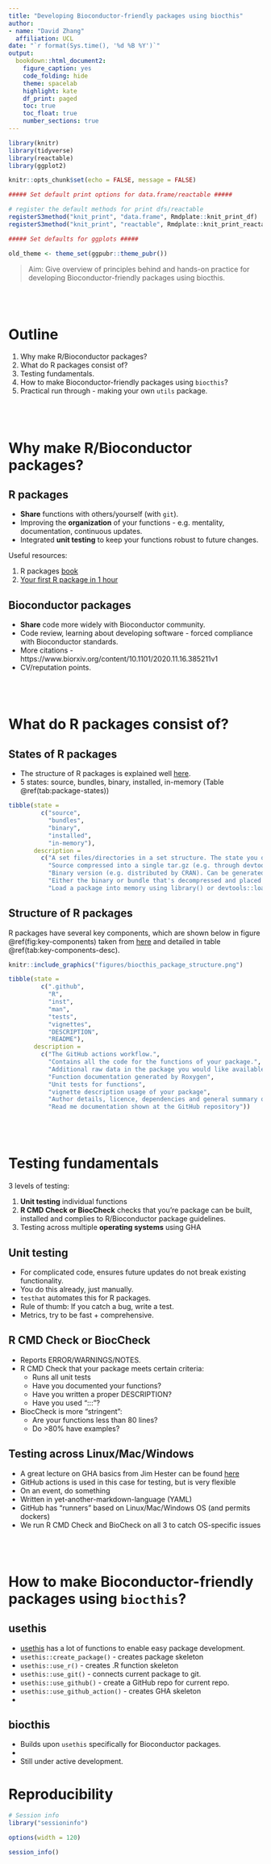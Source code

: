 ```yaml
---
title: "Developing Bioconductor-friendly packages using biocthis"
author: 
- name: "David Zhang"
  affiliation: UCL
date: "`r format(Sys.time(), '%d %B %Y')`"
output: 
  bookdown::html_document2:
    figure_caption: yes
    code_folding: hide
    theme: spacelab
    highlight: kate
    df_print: paged
    toc: true
    toc_float: true
    number_sections: true
---
```


```r

library(knitr)
library(tidyverse)
library(reactable)
library(ggplot2)

knitr::opts_chunk$set(echo = FALSE, message = FALSE)

##### Set default print options for data.frame/reactable #####

# register the default methods for print dfs/reactable
registerS3method("knit_print", "data.frame", Rmdplate::knit_print_df)
registerS3method("knit_print", "reactable", Rmdplate::knit_print_reactable)

##### Set defaults for ggplots #####

old_theme <- theme_set(ggpubr::theme_pubr())

```

> Aim: Give overview of principles behind and hands-on practice for developing Bioconductor-friendly packages using biocthis. 

<br><br>

# Outline

1.  Why make R/Bioconductor packages?
2.  What do R packages consist of?
3.  Testing fundamentals. 
4.  How to make Bioconductor-friendly packages using `biocthis`?
5.  Practical run through - making your own `utils` package.

<br><br>

# Why make R/Bioconductor packages?

## R packages

- **Share** functions with others/yourself (with `git`). 
- Improving the **organization** of your functions - e.g. mentality, documentation, continuous updates. 
- Integrated **unit testing** to keep your functions robust to future changes. 

Useful resources:

1. R packages [book](https://rstudio.com/products/rpackages/)
2. [Your first R package in 1 hour](https://www.pipinghotdata.com/posts/2020-10-25-your-first-r-package-in-1-hour/)

## Bioconductor packages

- **Share** code more widely with Bioconductor community. 
- Code review, learning about developing software - forced compliance with Bioconductor standards. 
- More citations - https://www.biorxiv.org/content/10.1101/2020.11.16.385211v1
- CV/reputation points. 

<br><br>

# What do R packages consist of?

## States of R packages 

- The structure of R packages is explained well [here](https://r-pkgs.org/package-structure-state.html).
- 5 states: source, bundles, binary, installed, in-memory (Table \@ref(tab:package-states))

```r

tibble(state = 
         c("source", 
           "bundles", 
           "binary", 
           "installed", 
           "in-memory"), 
       description = 
         c("A set files/directories in a set structure. The state you develop with and encounter with when cloning a repo.", 
           "Source compressed into a single tar.gz (e.g. through devtools::build())", 
           "Binary version (e.g. distributed by CRAN). Can be generated through devtools::build(binary = TRUE)", 
           "Either the binary or bundle that's decompressed and placed into your R package library (using install.packages())", 
           "Load a package into memory using library() or devtools::load_all()"))

```

## Structure of R packages

R packages have several key components, which are shown below in figure \@ref(fig:key-components) taken from [here](https://github.com/lcolladotor/biocthis) and detailed in table \@ref(tab:key-components-desc). 

```r

knitr::include_graphics("figures/biocthis_package_structure.png")

```

```r

tibble(state = 
         c(".github", 
           "R", 
           "inst", 
           "man", 
           "tests", 
           "vignettes", 
           "DESCRIPTION",
           "README"), 
       description = 
         c("The GitHub actions workflow.", 
           "Contains all the code for the functions of your package.", 
           "Additional raw data in the package you would like available to the user.", 
           "Function documentation generated by Roxygen", 
           "Unit tests for functions", 
           "vignette description usage of your package", 
           "Author details, licence, dependencies and general summary of your package", 
           "Read me documentation shown at the GitHub repository"))

```

<br><br>

# Testing fundamentals

3 levels of testing: 

1. **Unit testing** individual functions
2. **R CMD Check or BiocCheck** checks that you're package can be built, installed and complies to R/Bioconductor package guidelines. 
3. Testing across multiple **operating systems** using GHA
    
## Unit testing

- For complicated code, ensures future updates do not break existing functionality.  
- You do this already, just manually. 
- `testhat` automates this for R packages.
- Rule of thumb: If you catch a bug, write a test. 
- Metrics, try to be fast + comprehensive.

## R CMD Check or BiocCheck

- Reports ERROR/WARNINGS/NOTES.
- R CMD Check that your package meets certain criteria: 
    - Runs all unit tests 
    - Have you documented your functions?
    - Have you written a proper DESCRIPTION?
    - Have you used ":::"?
- BiocCheck is more "stringent":
    - Are your functions less than 80 lines?
    - Do >80% have examples?

## Testing across Linux/Mac/Windows

- A great lecture on GHA basics from Jim Hester can be found [here](https://www.jimhester.com/talk/2020-rsc-github-actions/)
- GitHub actions is used in this case for testing, but is very flexible
- On an event, do something
- Written in yet-another-markdown-language (YAML)
- GitHub has "runners" based on Linux/Mac/Windows OS (and permits dockers)
- We run R CMD Check and BioCheck on all 3 to catch OS-specific issues

<br><br>

# How to make Bioconductor-friendly packages using `biocthis`?

## usethis

- [usethis](https://usethis.r-lib.org/) has a lot of functions to enable easy package development. 
- `usethis::create_package()` - creates package skeleton
- `usethis::use_r()` - creates .R function skeleton
- `usethis::use_git()` - connects current package to git. 
- `usethis::use_github()` - create a GitHub repo for current repo. 
- `usethis::use_github_action()` - creates GHA skeleton
- 

## biocthis

- Builds upon `usethis` specifically for Bioconductor packages. 
- 
- Still under active development. 

# Reproducibility

```r

# Session info
library("sessioninfo")

options(width = 120)

session_info()
```
